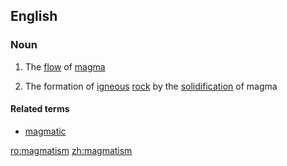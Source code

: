 ==English==

===Noun===
{{en-noun|-}}

# {{label|en|geology}} The [[flow]] of [[magma]]
# {{label|en|geology}} The formation of [[igneous]] [[rock]] by the [[solidification]] of magma

====Related terms====
* [[magmatic]]

[[ro:magmatism]]
[[zh:magmatism]]